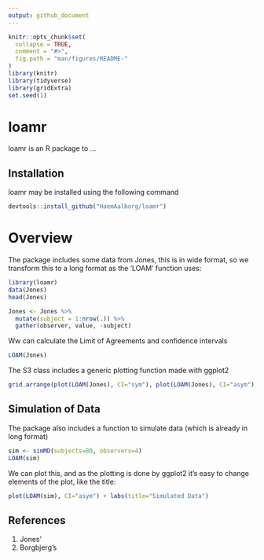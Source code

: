 ```yaml
---
output: github_document
---
```


<!-- README.md is generated from README.Rmd. Please edit that file -->

```r
knitr::opts_chunk$set(
  collapse = TRUE,
  comment = "#>",
  fig.path = "man/figures/README-"
)
library(knitr)
library(tidyverse)
library(gridExtra)
set.seed(1)
```

# loamr
loamr is an R package to ...



## Installation
loamr may be installed using the following command
```r
devtools::install_github("HaemAalborg/loamr")
```

# Overview
The package includes some data from Jones, this is in wide format, so we transform this to a long format as the 'LOAM' function uses:

```r
library(loamr)
data(Jones)
head(Jones)

Jones <- Jones %>%
  mutate(subject = 1:nrow(.)) %>%
  gather(observer, value, -subject)
```

Ww can calculate the Limit of Agreements and confidence intervals

```r
LOAM(Jones)
```

The S3 class includes a generic plotting function made with ggplot2

```r
grid.arrange(plot(LOAM(Jones), CI="sym"), plot(LOAM(Jones), CI="asym"), nrow=1)
```

## Simulation of Data
The package also includes a function to simulate data (which is already in long format)

```r
sim <- simMD(subjects=80, observers=4)
LOAM(sim)
```

We can plot this, and as the plotting is done by ggplot2 it's easy to change elements of the plot, like the title:

```r
plot(LOAM(sim), CI="asym") + labs(title="Simulated Data")
```


## References

1. Jones'
2. Borgbjerg's












